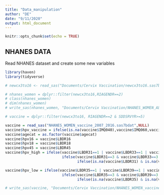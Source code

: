 ```yaml
---
title: "Data_manipulation"
author: "DE"
date: "9/11/2020"
output: html_document
---
```


```r
knitr::opts_chunk$set(echo = TRUE)
```

## NHANES DATA

Read NHANES dataset and create some new variables

```r
library(haven)
library(tidyverse)

# newcx3to16 <- read_sas("Documents/Cervix Vaccination/newcx3to16.sas7bdat",NULL)

# nhanes_women = dplyr::filter(newcx3to16,RIAGENDR==2)
# class(nhanes_women)
# dim(nhanes_women)
# write_sas(nhanes_women, "Documents/Cervix Vaccination/NHANES_WOMEN_ALL.sas7bdat")

# vaccine = dplyr::filter(newcx3to16, RIAGENDR==2 & SDDSRVYR>=5)

vaccine = read_sas("NHANES_WOMEN_vaccine_2007_2016.sas7bdat",NULL)  
vaccine$hpv_vaccine = ifelse(is.na(vaccine$IMQ040),vaccine$IMQ060,vaccine$IMQ040)
vaccine$agecat = as.factor(vaccine$agecat)
vaccine$hpv16 = vaccine$LBDR16
vaccine$hpv18 = vaccine$LBDR18
vaccine$hpv45 = vaccine$LBDR45
vaccine$hpv_high = ifelse(vaccine$LBDR31==1 | vaccine$LBDR33==1 | vaccine$LBDR52==1 | vaccine$LBDR58==1, 1,
                          ifelse(vaccine$LBDR31==3 & vaccine$LBDR33==3 & vaccine$LBDR52==3 & vaccine$LBDR58==3,3,
                                 ifelse(is.na(vaccine$LBDR31) & is.na(vaccine$LBDR33) & is.na(vaccine$LBDR52) & is.na(vaccine$LBDR58),NA,2)))

vaccine$hpv_low = ifelse(vaccine$LBDR35==1 | vaccine$LBDR39==1 | vaccine$LBDR51==1 | vaccine$LBDR56==1 | vaccine$LBDR59==1 | vaccine$LBDR66==1 | vaccine$LBDR68==1, 1,
                          ifelse(vaccine$LBDR35==3 & vaccine$LBDR39==3 & vaccine$LBDR51==3 & vaccine$LBDR56==3 & vaccine$LBDR59==3 & vaccine$LBDR66==3 & vaccine$LBDR68==3,3,
                                 ifelse(is.na(vaccine$LBDR35) & is.na(vaccine$LBDR39) & is.na(vaccine$LBDR51) & is.na(vaccine$LBDR56) & is.na(vaccine$LBDR59) & is.na(vaccine$LBDR66) & is.na(vaccine$LBDR68),NA,2)))

# write_sas(vaccine, "Documents/Cervix Vaccination/NHANES_WOMEN_vaccine_2007_2016.sas7bdat")

```


